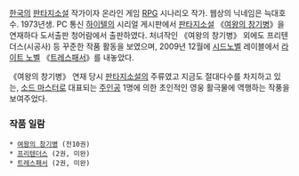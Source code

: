 [[한국]]의 [[판타지소설]] 작가이자 온라인 게임 [[RPG]] 시나리오 작가. 
웹상의 닉네임은 늑대호수. 1973년생.
PC 통신 [[하이텔]]의 시리얼 게시판에서 [[판타지소설]] 《[[여왕의 창기병]]》을 연재하다 도서출판 청어람에서 출판하였다.
처녀작인 《여왕의 창기병》 외에도 프리텐더스(시공사) 등 꾸준한 작품 활동을 보였으며, 2009년 12월에 [[시드노벨]] 레이블에서 [[라이트 노벨]] 《[[트레스패서]]》를 내놓았다.

《여왕의 창기병》 연재 당시 [[판타지소설]]의 주류였고 지금도 절대다수를 차지하고 있는, [[소드 마스터]]로 대표되는 [[주인공]] 1명에 의한 초인적인 영웅 활극물에 역행하는 작풍을 보여주었다.

=== 작품 일람 ===
 * [[여왕의 창기병]] (전10권)
 * [[프리텐더스]] (2권, 미완)
 * [[트레스패서]] (2권, 미완)
